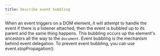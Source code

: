 ```yaml
---
title: Describe event bubbling
---
```


When an event triggers on a DOM element, it will attempt to handle the event if there is a listener attached, then the event is bubbled up to its parent and the same thing happens. This bubbling occurs up the element's ancestors all the way to the `document`. Event bubbling is the mechanism behind event delegation. To prevent event bubbling, you can use event.stopPropagation().
